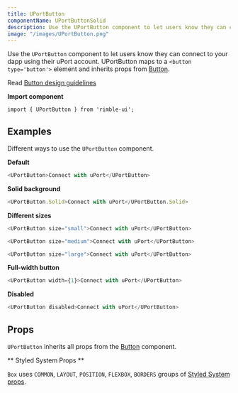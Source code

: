 ```yaml
---
title: UPortButton
componentName: UPortButtonSolid
description: Use the UPortButton component to let users know they can connect to your dapp using their uPort account.
image: "/images/UPortButton.png"
---
```


Use the `UPortButton` component to let users know they can connect to your dapp using their uPort account. UPortButton maps to a `<button type='button'>` element and inherits props from [Button](/components/rimble-ui/Button).

Read [Button design guidelines](/components/rimble-ui/Button#design-guidelines)

**Import component**

```
import { UPortButton } from 'rimble-ui';
```

## Examples

Different ways to use the `UPortButton` component.

**Default**

```js is=react-live
<UPortButton>Connect with uPort</UPortButton>
```

**Solid background**

```js is=react-live
<UPortButton.Solid>Connect with uPort</UPortButton.Solid>
```

**Different sizes**

```js is=react-live
<UPortButton size="small">Connect with uPort</UPortButton>
```

```js is=react-live
<UPortButton size="medium">Connect with uPort</UPortButton>
```

```js is=react-live
<UPortButton size="large">Connect with uPort</UPortButton>
```

**Full-width button**

```js is=react-live
<UPortButton width={1}>Connect with uPort</UPortButton>
```

**Disabled**

```js is=react-live
<UPortButton disabled>Connect with uPort</UPortButton>
```

## Props

<PropsTable propMetaData={props.propMetaData} />

`UPortButton` inherits all props from the [Button](/components/rimble-ui/Button#props) component.

** Styled System Props **

`Box` uses `COMMON`, `LAYOUT`, `POSITION`, `FLEXBOX`, `BORDERS` groups of [Styled System props](/components/rimble-ui/system-props).
